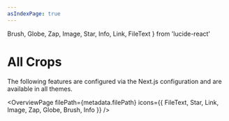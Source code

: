 ```yaml
---
asIndexPage: true
---
```


  Brush,
  Globe,
  Zap,
  Image,
  Star,
  Info,
  Link,
  FileText
} from 'lucide-react'

# All Crops

The following features are configured via the Next.js configuration and are
available in all themes.

<OverviewPage
  filePath={metadata.filePath}
  icons={{
    FileText,
    Star,
    Link,
    Image,
    Zap,
    Globe,
    Brush,
    Info
  }}
/>